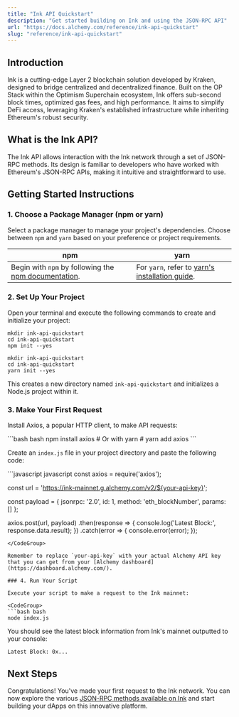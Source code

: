 ```yaml
---
title: "Ink API Quickstart"
description: "Get started building on Ink and using the JSON-RPC API"
url: "https://docs.alchemy.com/reference/ink-api-quickstart"
slug: "reference/ink-api-quickstart"
---
```


## Introduction

Ink is a cutting-edge Layer 2 blockchain solution developed by Kraken, designed to bridge centralized and decentralized finance. Built on the OP Stack within the Optimism Superchain ecosystem, Ink offers sub-second block times, optimized gas fees, and high performance. It aims to simplify DeFi access, leveraging Kraken's established infrastructure while inheriting Ethereum's robust security.

## What is the Ink API?

The Ink API allows interaction with the Ink network through a set of JSON-RPC methods. Its design is familiar to developers who have worked with Ethereum's JSON-RPC APIs, making it intuitive and straightforward to use.

## Getting Started Instructions

### 1. Choose a Package Manager (npm or yarn)

Select a package manager to manage your project's dependencies. Choose between `npm` and `yarn` based on your preference or project requirements.

| npm                                                                                                                       | yarn                                                                                                |
| ------------------------------------------------------------------------------------------------------------------------- | --------------------------------------------------------------------------------------------------- |
| Begin with `npm` by following the [npm documentation](https://docs.npmjs.com/downloading-and-installing-node-js-and-npm). | For `yarn`, refer to [yarn's installation guide](https://classic.yarnpkg.com/lang/en/docs/install). |

### 2. Set Up Your Project

Open your terminal and execute the following commands to create and initialize your project:

```shell
mkdir ink-api-quickstart
cd ink-api-quickstart
npm init --yes
```

```shell
mkdir ink-api-quickstart
cd ink-api-quickstart
yarn init --yes
```

This creates a new directory named `ink-api-quickstart` and initializes a Node.js project within it.

### 3. Make Your First Request

Install Axios, a popular HTTP client, to make API requests:

<CodeGroup>
  ```bash bash
  npm install axios
  # Or with yarn
  # yarn add axios
  ```
</CodeGroup>

Create an `index.js` file in your project directory and paste the following code:

<CodeGroup>
  ```javascript javascript
  const axios = require('axios');

  const url = 'https://ink-mainnet.g.alchemy.com/v2/${your-api-key}';

  const payload = {
    jsonrpc: '2.0',
    id: 1,
    method: 'eth_blockNumber',
    params: []
  };

  axios.post(url, payload)
    .then(response => {
      console.log('Latest Block:', response.data.result);
    })
    .catch(error => {
      console.error(error);
    });
  ```
</CodeGroup>

Remember to replace `your-api-key` with your actual Alchemy API key that you can get from your [Alchemy dashboard](https://dashboard.alchemy.com/).

### 4. Run Your Script

Execute your script to make a request to the Ink mainnet:

<CodeGroup>
  ```bash bash
  node index.js
  ```
</CodeGroup>

You should see the latest block information from Ink's mainnet outputted to your console:

```shell
Latest Block: 0x...
```

## Next Steps

Congratulations! You've made your first request to the Ink network. You can now explore the various [JSON-RPC methods available on Ink](/reference/ink-api-endpoints) and start building your dApps on this innovative platform.
